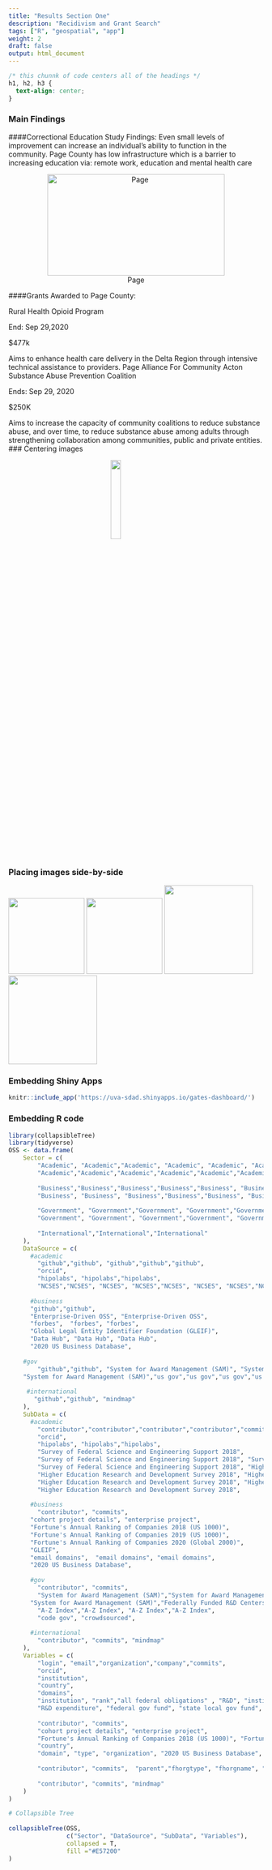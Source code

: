 ```yaml
---
title: "Results Section One"
description: "Recidivism and Grant Search"
tags: ["R", "geospatial", "app"]
weight: 2
draft: false
output: html_document
---
```


```css
/* this chunnk of code centers all of the headings */
h1, h2, h3 {
  text-align: center;
}
```

### Main Findings 

####Correctional Education Study Findings:
Even small levels of improvement can increase an individual's ability to function in the community.
Page County has low infrastructure which is a barrier to increasing education via:
remote work, education and mental health care

<center>
![Page](/images/Recidivism.jpg){width=350px height=200px}
</center>


####Grants Awarded to Page County:

Rural Health Opioid Program

End: Sep 29,2020

$477k

Aims to enhance health care delivery in the Delta Region through intensive technical assistance to providers.
Page Alliance For Community Acton Substance Abuse Prevention Coalition


Ends: Sep 29, 2020

$250K

Aims to increase the capacity of community coalitions to reduce substance abuse, and over time, to reduce substance abuse among adults through strengthening collaboration among communities, public and private entities.
### Centering images  

![](/findings/results-section-one_files/hugo.png){style="width:20%; display: block; margin-left: auto; margin-right: auto;"}

### Placing images side-by-side

<img src="/findings/results-section-one_files/hugo.png" width="150"/> <img src="/findings/results-section-one_files/rmarkdown.png" width="150"/> <img src="/findings/results-section-one_files/min_night.png" width="175"/> <img src="/findings/results-section-one_files/netlify.png" width="175"/>

### Embedding Shiny Apps

```r
knitr::include_app('https://uva-sdad.shinyapps.io/gates-dashboard/')
```

### Embedding R code

```r
library(collapsibleTree)
library(tidyverse)
OSS <- data.frame(
    Sector = c(
        "Academic", "Academic","Academic", "Academic", "Academic", "Academic","Academic","Academic","Academic","Academic","Academic","Academic",
        "Academic","Academic","Academic","Academic","Academic","Academic","Academic",
        
        "Business","Business","Business","Business","Business", "Business", "Business", 
        "Business", "Business", "Business","Business","Business", "Business",
        
        "Government", "Government","Government", "Government","Government","Government",
        "Government", "Government", "Government","Government", "Government", "Government",
        
        "International","International","International"
    ),
    DataSource = c(
      #academic
        "github","github", "github","github","github",
        "orcid", 
        "hipolabs", "hipolabs","hipolabs",
        "NCSES","NCSES", "NCSES", "NCSES","NCSES", "NCSES", "NCSES","NCSES", "NCSES","NCSES",
        
      #business
      "github","github", 
      "Enterprise-Driven OSS", "Enterprise-Driven OSS",  
      "forbes",  "forbes", "forbes", 
      "Global Legal Entity Identifier Foundation (GLEIF)", 
      "Data Hub", "Data Hub", "Data Hub", 
      "2020 US Business Database",
      
    #gov  
        "github","github", "System for Award Management (SAM)", "System for Award Management (SAM)",
    "System for Award Management (SAM)","us gov","us gov","us gov","us gov","us gov","us gov", "code gov", "crowdsourced",
     
     #international
       "github","github", "mindmap"
    ),
    SubData = c(
      #academic
        "contributor","contributor","contributor","contributor","commits", 
        "orcid", 
        "hipolabs", "hipolabs","hipolabs",
        "Survey of Federal Science and Engineering Support 2018", 
        "Survey of Federal Science and Engineering Support 2018", "Survey of Federal Science and Engineering Support 2018", 
        "Survey of Federal Science and Engineering Support 2018", "Higher Education Research and Development Survey 2018", 
        "Higher Education Research and Development Survey 2018", "Higher Education Research and Development Survey 2018", 
        "Higher Education Research and Development Survey 2018", "Higher Education Research and Development Survey 2018", 
        "Higher Education Research and Development Survey 2018", 
        
      #business
        "contributor", "commits", 
      "cohort project details", "enterprise project",
      "Fortune's Annual Ranking of Companies 2018 (US 1000)", 
      "Fortune's Annual Ranking of Companies 2019 (US 1000)", 
      "Fortune's Annual Ranking of Companies 2020 (Global 2000)", 
      "GLEIF", 
      "email domains",  "email domains", "email domains", 
      "2020 US Business Database",
        
      #gov
        "contributor", "commits", 
        "System for Award Management (SAM)","System for Award Management (SAM)",
      "System for Award Management (SAM)","Federally Funded R&D Centers", "Federally Funded R&D Centers", 
        "A-Z Index","A-Z Index", "A-Z Index","A-Z Index",
        "code gov", "crowdsourced", 
    
      #international    
        "contributor", "commits", "mindmap"
    ),
    Variables = c(
        "login", "email","organization","company","commits",
        "orcid", 
        "institution",
        "country",
        "domains",
        "institution", "rank","all federal obligations" , "R&D", "institution", "rank", 
        "R&D expenditure", "federal gov fund", "state local gov fund", "institution funds",
        
        "contributor", "commits", 
        "cohort project details", "enterprise project", 
        "Fortune's Annual Ranking of Companies 2018 (US 1000)", "Fortune's Annual Ranking of Companies 2019 (US 1000)", "Fortune's Annual Ranking of Companies 2020 (Global 2000)", 
        "country", 
        "domain", "type", "organization", "2020 US Business Database",
        
        "contributor", "commits",  "parent","fhorgtype", "fhorgname", "ffrdc name", "agency", "agency", "gov branch", "parent agency", "parent agency parent", "code gov", "crowdsourced", 
        
        "contributor", "commits", "mindmap"
    )
)

# Collapsible Tree
                                    
collapsibleTree(OSS, 
                c("Sector", "DataSource", "SubData", "Variables"), 
                collapsed = T,
                fill ="#E57200"
)

```


